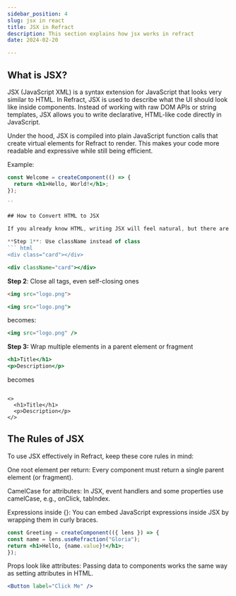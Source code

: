 ```yaml
---
sidebar_position: 4
slug: jsx in react
title: JSX in Refract
description: This section explains how jsx works in refract
date: 2024-02-20

---
```


## What is JSX?

JSX (JavaScript XML) is a syntax extension for JavaScript that looks very similar to HTML. In Refract, JSX is used to describe what the UI should look like inside components. Instead of working with raw DOM APIs or string templates, JSX allows you to write declarative, HTML-like code directly in JavaScript.

Under the hood, JSX is compiled into plain JavaScript function calls that create virtual elements for Refract to render. This makes your code more readable and expressive while still being efficient.

Example:
``` jsx showLineNumbers
const Welcome = createComponent(() => {
  return <h1>Hello, World!</h1>;
});

``

## How to Convert HTML to JSX

If you already know HTML, writing JSX will feel natural, but there are a few adjustments you need to make when converting HTML into JSX:

**Step 1**: Use className instead of class
``` html
<div class="card"></div>

```

``` jsx showLineNumbers
<div className="card"></div>

```
**Step 2**: Close all tags, even self-closing ones

``` html showLineNumbers
<img src="logo.png">

```

``` jsx showLineNumbers
<img src="logo.png">

```
becomes:
``` jsx
<img src="logo.png" />
```

**Step 3:** Wrap multiple elements in a parent element or fragment
``` jsx
<h1>Title</h1>
<p>Description</p>

```
becomes
```:

<>
  <h1>Title</h1>
  <p>Description</p>
</>
```
## The Rules of JSX 

To use JSX effectively in Refract, keep these core rules in mind:

One root element per return: Every component must return a single parent element (or fragment).

CamelCase for attributes: In JSX, event handlers and some properties use camelCase, e.g., onClick, tabIndex.

Expressions inside {}: You can embed JavaScript expressions inside JSX by wrapping them in curly braces.
``` jsx showLineNumbers
const Greeting = createComponent(({ lens }) => {
const name = lens.useRefraction("Gloria");
return <h1>Hello, {name.value}!</h1>;
});

```


Props look like attributes: Passing data to components works the same way as setting attributes in HTML.																									
``` jsx showLineNumbers
<Button label="Click Me" />

```					


